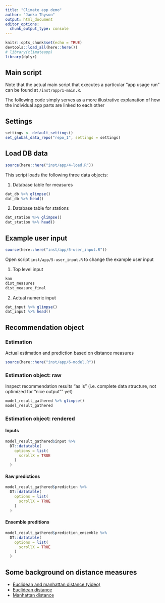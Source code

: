 ```yaml
---
title: "Climate app demo"
author: "Janko Thyson"
output: html_document
editor_options: 
  chunk_output_type: console
---
```


```r
knitr::opts_chunk$set(echo = TRUE)
devtools::load_all(here::here())
# library(climateapp)
library(dplyr)
```

## Main script

Note that the actual main script that executes a particular "app usage run" can
be found at `/inst/app/1-main.R`.

The following code simply serves as a more illustrative explanation of how the
individual app parts are linked to each other

## Settings

```r
settings <- default_settings()
set_global_data_repo("repo_1", settings = settings)
```

## Load DB data

```r
source(here::here("inst/app/4-load.R"))
```

This script loads the following three data objects:

1. Database table for measures

```r
dat_db %>% glimpse()
dat_db %>% head()
```

2. Database table for stations 

```r
dat_station %>% glimpse()
dat_station %>% head()
```

## Example user input

```r
source(here::here("inst/app/5-user_input.R"))
```

Open script `inst/app/5-user_input.R` to change the example user input

1. Top level input

```r
knn
dist_measures
dist_measure_final
```

2. Actual numeric input

```r
dat_input %>% glimpse()
dat_input %>% head()
```

## Recommendation object {.tabset}

### Estimation

Actual estimation and prediction based on distance measures

```r
source(here::here("inst/app/6-model.R"))
```

### Estimation object: raw

Inspect recommendation results "as is" (i.e. complete data structure, not
optimized for "nice output"" yet)

```r
model_result_gathered %>% glimpse()
model_result_gathered
```

### Estimation object: rendered{.tabset}

#### Inputs

```r
model_result_gathered$input %>% 
  DT::datatable(
    options = list(
      scrollX = TRUE
    )
  )
```

#### Raw predictions

```r
model_result_gathered$prediction %>% 
  DT::datatable(
    options = list(
      scrollX = TRUE
    )
  )
```

#### Ensemble preditions

```r
model_result_gathered$prediction_ensemble %>% 
  DT::datatable(
    options = list(
      scrollX = TRUE
    )
  )
```

## Some background on distance measures

- [Euclidean and manhattan distance (video)](https://www.youtube.com/watch?v=aBhmeTAuFZI)
- [Euclidean distance](https://en.wikipedia.org/wiki/Euclidean_distance)
- [Manhattan distance](https://en.wikipedia.org/wiki/Taxicab_geometry)
